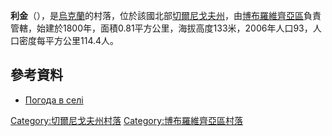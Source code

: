 {{coord|50|41|52|N|31|40|28|E|scale:100000|display=title}}

'''利金'''（{{lang-uk|Лідин}}），是[[烏克蘭|烏克蘭]]的村落，位於該國北部[[切爾尼戈夫州|切爾尼戈夫州]]，由[[博布羅維齊亞區|博布羅維齊亞區]]負責管轄，始建於1800年，面積0.81平方公里，海拔高度133米，2006年人口93，人口密度每平方公里114.4人。

==參考資料==
*[http://weather.in.ua/ua/chernigovskaja/13539 Погода в селі ] {{Wayback|url=http://weather.in.ua/ua/chernigovskaja/13539 |date=20160305112907 }}

[[Category:切爾尼戈夫州村落|Category:切爾尼戈夫州村落]]
[[Category:博布羅維齊亞區村落|Category:博布羅維齊亞區村落]]


{{Chernihiv-geo-stub}}